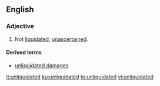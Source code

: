 ==English==
===Adjective===
{{en-adj}}
# {{context|legal|lang=en}} Not [[liquidated]]; [[unascertained]].

====Derived terms====
*[[unliquidated damages]]

[[it:unliquidated]]
[[ku:unliquidated]]
[[te:unliquidated]]
[[vi:unliquidated]]
